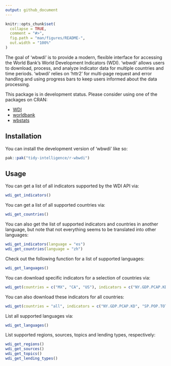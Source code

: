 ```yaml
---
output: github_document
---
```


<!-- README.md is generated from README.Rmd. Please edit that file -->

```r
knitr::opts_chunk$set(
  collapse = TRUE,
  comment = "#>",
  fig.path = "man/figures/README-",
  out.width = "100%"
)
```

The goal of 'wbwdi' is to provide a modern, flexible interface for accessing the World Bank’s World Development Indicators (WDI). 'wbwdi' allows users to download, process, and analyze indicator data for multiple countries and time periods. 'wbwdi' relies on 'httr2' for multi-page request and error handling and using progress bars to keep users informed about the data processing.

This package is in development status. Please consider using one of the packages on CRAN:

- [WDI](https://cran.r-project.org/web/packages/WDI/index.html)
- [worldbank](https://cran.r-project.org/web/packages/worldbank/index.html)
- [wbstats](https://cran.r-project.org/web/packages/wbstats/index.html)

## Installation

You can install the development version of 'wbwdi' like so:

``` r
pak::pak("tidy-intelligence/r-wbwdi")
```

## Usage

You can get a list of all indicators supported by the WDI API via:

```r
wdi_get_indicators()
```

You can get a list of all supported countries via:

```r
wdi_get_countries()
```

You can also get the list of supported indicators and countries in another language, but note that not everything seems to be translated into other languages:

```r
wdi_get_indicators(language = "es")
wdi_get_countries(language = "zh")
```

Check out the following function for a list of supported languages:

```r
wdi_get_languages()
```

You can download specific indicators for a selection of countries via:

```r
wdi_get(countries = c("MX", "CA", "US"), indicators = c("NY.GDP.PCAP.KD", "SP.POP.TOTL"))
```

You can also download these indicators for all countries:

```r
wdi_get(countries = "all", indicators = c("NY.GDP.PCAP.KD", "SP.POP.TOTL"))
```

List all supported languages via:

```r
wdi_get_languages()
```

List supported regions, sources, topics and lending types, respectively:

```r
wdi_get_regions()
wdi_get_sources()
wdi_get_topics()
wdi_get_lending_types()
```
